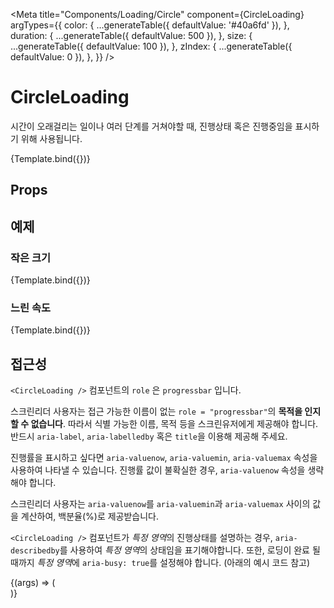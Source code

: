 
<Meta
  title="Components/Loading/Circle"
  component={CircleLoading}
  argTypes={{
    color: {
      ...generateTable({ defaultValue: '#40a6fd' }),
    },
    duration: {
      ...generateTable({ defaultValue: 500 }),
    },
    size: {
      ...generateTable({ defaultValue: 100 }),
    },
    zIndex: {
      ...generateTable({ defaultValue: 0 }),
    },
  }}
/>


# CircleLoading

시간이 오래걸리는 일이나 여러 단계를 거쳐야할 때, 진행상태 혹은 진행중임을 표시하기 위해 사용됩니다.

<Canvas>
  <Story name="default">{Template.bind({})}</Story>
</Canvas>

## Props

<ArgsTable story="default" />

## 예제

### 작은 크기

<Canvas>
  <Story name="small" args={{ duration: 500, size: 50 }}>
    {Template.bind({})}
  </Story>
</Canvas>

### 느린 속도

<Canvas>
  <Story name="slow" args={{ duration: 1600 }}>
    {Template.bind({})}
  </Story>
</Canvas>

## 접근성

`<CircleLoading />` 컴포넌트의 `role` 은 `progressbar` 입니다.

스크린리더 사용자는 접근 가능한 이름이 없는 `role = "progressbar"`의 **목적을 인지할 수 없습니다**.
따라서 식별 가능한 이름, 목적 등을 스크린유저에게 제공해야 합니다. 반드시 `aria-label`, `aria-labelledby` 혹은 `title`을 이용해 제공해 주세요.

진행률을 표시하고 싶다면 `aria-valuenow`, `aria-valuemin`, `aria-valuemax` 속성을 사용하여 나타낼 수 있습니다.
진행률 값이 불확실한 경우, `aria-valuenow` 속성을 생략해야 합니다.

스크린리더 사용자는 `aria-valuenow`를 `aria-valuemin`과 `aria-valuemax` 사이의 값을 계산하여, 백분율(%)로 제공받습니다.

`<CircleLoading />` 컴포넌트가 *특정 영역*의 진행상태를 설명하는 경우, `aria-describedby`를 사용하여 *특정 영역*의 상태임을 표기해야합니다.
또한, 로딩이 완료 될 때까지 *특정 영역*에 `aria-busy: true`를 설정해야 합니다. (아래의 예시 코드 참고)

<Canvas withSource="open">
  <Story name="accessibility" args={{ 'aria-labelledby': 'example', 'aria-describedby': 'example' }}>
    {(args) => (
      <div>
        <CircleLoading {...args} />
        <Badge id="example" aria-busy={true} text="#example" />
      </div>
    )}
  </Story>
</Canvas>
